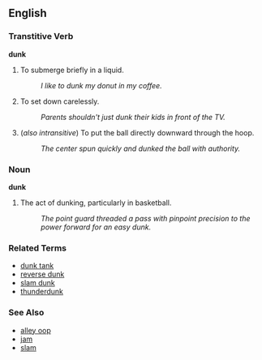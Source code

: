 ==English==

===Transtitive Verb===
'''dunk'''

# To submerge briefly in a liquid.
#: ''I like to dunk my donut in my coffee.''
# To set down carelessly.
#: ''Parents shouldn't just dunk their kids in front of the TV.''
# {{basketball}} (''also intransitive'') To put the ball directly downward through the hoop.
#: ''The center spun quickly and dunked the ball with authority.''

===Noun===
'''dunk'''

# The act of dunking, particularly in basketball.
#: ''The point guard threaded a pass with pinpoint precision to the power forward for an easy dunk.''

===Related Terms===
*[[dunk tank]]
*[[reverse dunk]]
*[[slam dunk]]
*[[thunderdunk]]

===See Also===
*[[alley oop]]
*[[jam]]
*[[slam]]